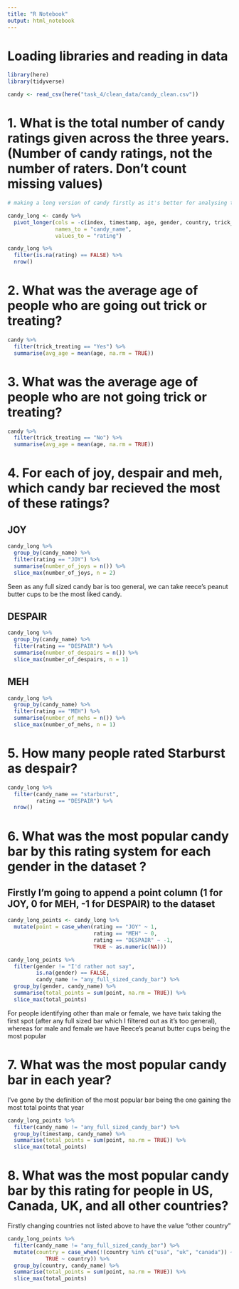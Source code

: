 ```yaml
---
title: "R Notebook"
output: html_notebook
---
```


# Loading libraries and reading in data

```r
library(here)
library(tidyverse)

candy <- read_csv(here("task_4/clean_data/candy_clean.csv"))
```
# 1. What is the total number of candy ratings given across the three years. (Number of candy ratings, not the number of raters. Don’t count missing values)

```r
# making a long version of candy firstly as it's better for analysing the candy data

candy_long <- candy %>% 
  pivot_longer(cols = -c(index, timestamp, age, gender, country, trick_treating),
               names_to = "candy_name",
               values_to = "rating")

candy_long %>% 
  filter(is.na(rating) == FALSE) %>% 
  nrow()
```

# 2. What was the average age of people who are going out trick or treating?

```r
candy %>% 
  filter(trick_treating == "Yes") %>% 
  summarise(avg_age = mean(age, na.rm = TRUE))
```

# 3. What was the average age of people who are not going trick or treating?

```r
candy %>% 
  filter(trick_treating == "No") %>% 
  summarise(avg_age = mean(age, na.rm = TRUE))
```

# 4. For each of joy, despair and meh, which candy bar recieved the most of these ratings? 

## JOY
```r
candy_long %>% 
  group_by(candy_name) %>% 
  filter(rating == "JOY") %>%  
  summarise(number_of_joys = n()) %>%
  slice_max(number_of_joys, n = 2)

```
Seen as any full sized candy bar is too general, we can take reece's peanut butter cups
to be the most liked candy.

## DESPAIR
```r
candy_long %>% 
  group_by(candy_name) %>% 
  filter(rating == "DESPAIR") %>%  
  summarise(number_of_despairs = n()) %>%
  slice_max(number_of_despairs, n = 1)

```


## MEH
```r
candy_long %>% 
  group_by(candy_name) %>% 
  filter(rating == "MEH") %>%  
  summarise(number_of_mehs = n()) %>%
  slice_max(number_of_mehs, n = 1)

```

# 5. How many people rated Starburst as despair?

```r
candy_long %>% 
  filter(candy_name == "starburst",
         rating == "DESPAIR") %>% 
  nrow()
```

# 6. What was the most popular candy bar by this rating system for each gender in the dataset ?

## Firstly I'm going to append a point column (1 for JOY, 0 for MEH, -1 for DESPAIR) to the dataset
```r
candy_long_points <- candy_long %>% 
  mutate(point = case_when(rating == "JOY" ~ 1,
                           rating == "MEH" ~ 0,
                           rating == "DESPAIR" ~ -1,
                           TRUE ~ as.numeric(NA)))
```

```r
candy_long_points %>% 
  filter(gender != "I'd rather not say",
         is.na(gender) == FALSE,
         candy_name != "any_full_sized_candy_bar") %>%
  group_by(gender, candy_name) %>% 
  summarise(total_points = sum(point, na.rm = TRUE)) %>% 
  slice_max(total_points)
```
For people identifying other than male or female, we have twix taking the first spot
(after any full sized bar which I filtered out as it's too general), whereas for male
and female we have Reece's peanut butter cups being the most popular

# 7. What was the most popular candy bar in each year?

I've gone by the definition of the most popular bar being the one gaining the most total points that year 
```r
candy_long_points %>% 
  filter(candy_name != "any_full_sized_candy_bar") %>% 
  group_by(timestamp, candy_name) %>% 
  summarise(total_points = sum(point, na.rm = TRUE)) %>% 
  slice_max(total_points)
```

# 8. What was the most popular candy bar by this rating for people in US, Canada, UK, and all other countries?

Firstly changing countries not listed above to have the value "other country"
```r
candy_long_points %>% 
  filter(candy_name != "any_full_sized_candy_bar") %>% 
  mutate(country = case_when(!(country %in% c("usa", "uk", "canada")) ~ "other",
            TRUE ~ country)) %>% 
  group_by(country, candy_name) %>% 
  summarise(total_points = sum(point, na.rm = TRUE)) %>% 
  slice_max(total_points)
```

